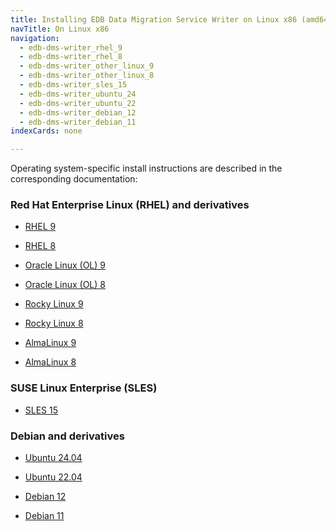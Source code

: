```yaml
---
title: Installing EDB Data Migration Service Writer on Linux x86 (amd64)
navTitle: On Linux x86
navigation:
  - edb-dms-writer_rhel_9
  - edb-dms-writer_rhel_8
  - edb-dms-writer_other_linux_9
  - edb-dms-writer_other_linux_8
  - edb-dms-writer_sles_15
  - edb-dms-writer_ubuntu_24
  - edb-dms-writer_ubuntu_22
  - edb-dms-writer_debian_12
  - edb-dms-writer_debian_11
indexCards: none

---
```


Operating system-specific install instructions are described in the corresponding documentation:

### Red Hat Enterprise Linux (RHEL) and derivatives

-   [RHEL 9](edb-dms-writer_rhel_9.mdx)

-   [RHEL 8](edb-dms-writer_rhel_8.mdx)

-   [Oracle Linux (OL) 9](edb-dms-writer_rhel_9.mdx)

-   [Oracle Linux (OL) 8](edb-dms-writer_rhel_8.mdx)

-   [Rocky Linux 9](edb-dms-writer_other_linux_9.mdx)

-   [Rocky Linux 8](edb-dms-writer_other_linux_8.mdx)

-   [AlmaLinux 9](edb-dms-writer_other_linux_9.mdx)

-   [AlmaLinux 8](edb-dms-writer_other_linux_8.mdx)

### SUSE Linux Enterprise (SLES)

-   [SLES 15](edb-dms-writer_sles_15.mdx)

### Debian and derivatives

-   [Ubuntu 24.04](edb-dms-writer_ubuntu_24.mdx)

-   [Ubuntu 22.04](edb-dms-writer_ubuntu_22.mdx)

-   [Debian 12](edb-dms-writer_debian_12.mdx)

-   [Debian 11](edb-dms-writer_debian_11.mdx)

